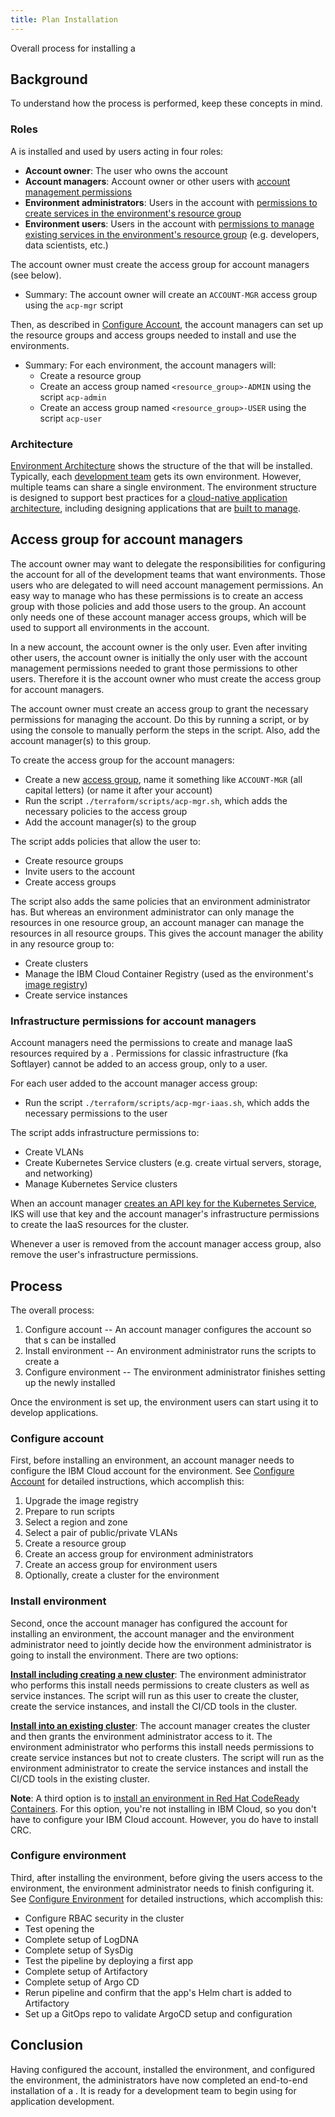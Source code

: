 ```yaml
---
title: Plan Installation
---
```



<PageDescription>

Overall process for installing a <Globals name="env" />

</PageDescription>


## Background

To understand how the process is performed, keep these concepts in mind.

### Roles

A <Globals name="env" /> is installed and used by users acting in four roles:
- **Account owner**: The user who owns the account
- **Account managers**: Account owner or other users with [account management permissions](https://cloud.ibm.com/docs/iam?topic=iam-account-services)
- **Environment administrators**: Users in the account with [permissions to create services in the environment's resource group](https://cloud.ibm.com/docs/iam?topic=iam-userroles#platformroles)
- **Environment users**: Users in the account with [permissions to manage existing services in the environment's resource group](https://cloud.ibm.com/docs/iam?topic=iam-userroles#service_access_roles) (e.g. developers, data scientists, etc.)

The account owner must create the access group for account managers (see below).
- Summary: The account owner will create an `ACCOUNT-MGR` access group using the `acp-mgr` script

Then, as described in [Configure Account](/admin/config-account), the account managers can set up the resource groups and access groups needed to install and use the environments.
- Summary: For each environment, the account managers will:
    - Create a resource group
    - Create an access group named `<resource_group>-ADMIN` using the script `acp-admin`
    - Create an access group named `<resource_group>-USER` using the script `acp-user`

### Architecture

[Environment Architecture](/arch/environment) shows the structure of the <Globals name="env" /> that will be installed. Typically, each [development team](/arch/teams) gets its own environment. However, multiple teams can share a single environment. The environment structure is designed to support best practices for a [cloud-native application architecture](/arch/application), including designing applications that are [built to manage](/arch/manageable).


## Access group for account managers

The account owner may want to delegate the responsibilities for configuring the account for all of the development teams that want environments. Those users who are delegated to will need account management permissions. An easy way to manage who has these permissions is to create an access group with those policies and add those users to the group. An account only needs one of these account manager access groups, which will be used to support all environments in the account.

In a new account, the account owner is the only user. Even after inviting other users, the account owner is initially the only user with the account management permissions needed to grant those permissions to other users. Therefore it is the account owner who must create the access group for account managers.

The account owner must create an access group to grant the necessary permissions for managing the account. Do this by running a script, or by using the console to manually perform the steps in the script. Also, add the account manager(s) to this group.

To create the access group for the account managers:
- Create a new [access group](https://cloud.ibm.com/docs/iam?topic=iam-account_setup), name it something like `ACCOUNT-MGR` (all capital letters) (or name it after your account)
- Run the script `./terraform/scripts/acp-mgr.sh`, which adds the necessary policies to the access group
- Add the account manager(s) to the group

The script adds policies that allow the user to:

- Create resource groups
- Invite users to the account
- Create access groups

The script also adds the same policies that an environment administrator has. But whereas an environment administrator can only manage the resources in one resource group, an account manager can manage the resources in all resource groups. This gives the account manager the ability in any resource group to:

- Create clusters
- Manage the IBM Cloud Container Registry (used as the environment's [image registry](/guides/image-registry))
- Create service instances

### Infrastructure permissions for account managers

Account managers need the permissions to create and manage IaaS resources required by a <Globals name="env" />. Permissions for classic infrastructure (fka Softlayer) cannot be added to an access group, only to a user.

For each user added to the account manager access group:
- Run the script `./terraform/scripts/acp-mgr-iaas.sh`, which adds the necessary permissions to the user

The script adds infrastructure permissions to:
- Create VLANs
- Create Kubernetes Service clusters (e.g. create virtual servers, storage, and networking)
- Manage Kubernetes Service clusters

When an account manager [creates an API key for the Kubernetes Service](/admin/config-account#resource-group), IKS will use that key and the account manager's infrastructure permissions to create the IaaS resources for the cluster.

Whenever a user is removed from the account manager access group, also remove the user's infrastructure permissions.


## Process

The overall process:

1. Configure account -- An account manager configures the account so that <Globals name="env" />s can be installed
1. Install environment -- An environment administrator runs the <Globals name="shortName" /> scripts to create a <Globals name="env" />
1. Configure environment -- The environment administrator finishes setting up the newly installed <Globals name="env" />

Once the environment is set up, the environment users can start using it to develop applications.

### Configure account

First, before installing an environment, an account manager needs to configure the IBM Cloud account for the
  environment. See [Configure Account](/admin/config-account) for detailed instructions, which accomplish this:

1. Upgrade the image registry
1. Prepare to run scripts
1. Select a region and zone
1. Select a pair of public/private VLANs
1. Create a resource group
1. Create an access group for environment administrators
1. Create an access group for environment users
1. Optionally, create a cluster for the environment

### Install environment

Second, once the account manager has configured the account for installing an environment, the account manager and the environment administrator need to jointly decide how the environment administrator is going to install the environment. There are two options:

[**Install including creating a new cluster**](/admin/installation-ibm-cloud): The environment administrator who performs this install needs permissions to create clusters as well as service instances. The script will run as this user to create the cluster, create the service instances, and install the CI/CD tools in the cluster.

[**Install into an existing cluster**](/admin/installation-existing): The account manager creates the cluster and then grants the environment administrator access to it. The environment administrator who performs this install needs permissions to create service instances but not to create clusters. The script will run as the environment administrator to create the service instances and install the CI/CD tools in the existing cluster.

<InlineNotification>

**Note**: A third option is to [install an environment in Red Hat CodeReady Containers](/admin/installation-crc). For this option, you're not installing in IBM Cloud, so you don't have to configure your IBM Cloud account. However, you do have to install CRC.

</InlineNotification>

### Configure environment

Third, after installing the environment, before giving the users access to the environment, the environment administrator needs to finish configuring it. See [Configure Environment](/admin/config-install) for detailed instructions, which accomplish this:
- Configure RBAC security in the cluster
- Test opening the <Globals name="dashboard" />
- Complete setup of LogDNA
- Complete setup of SysDig
- Test the pipeline by deploying a first app
- Complete setup of Artifactory
- Complete setup of Argo CD
- Rerun pipeline and confirm that the app's Helm chart is added to Artifactory
- Set up a GitOps repo to validate ArgoCD setup and configuration


## Conclusion

Having configured the account, installed the environment, and configured the environment, the administrators have now completed an end-to-end installation of a <Globals name="env" />. It is ready for a development team to begin using for application development.
